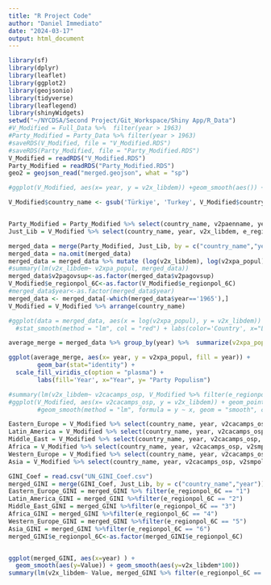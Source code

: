 ```yaml
---
title: "R Project Code"
author: "Daniel Immediato"
date: "2024-03-17"
output: html_document
---
```


```r
library(sf)
library(dplyr)
library(leaflet)
library(ggplot2)
library(geojsonio)
library(tidyverse)
library(leaflegend)
library(shinyWidgets)
setwd("~/NYCDSA/Second Project/Git_Workspace/Shiny App/R_Data")
#V_Modified = Full_Data %>%  filter(year > 1963)
#Party_Modified = Party_Data %>% filter(year > 1963)
#saveRDS(V_Modified, file = "V_Modified.RDS")
#saveRDS(Party_Modified, file = "Party_Modified.RDS")
V_Modified = readRDS("V_Modified.RDS")
Party_Modified = readRDS("Party_Modified.RDS")
geo2 = geojson_read("merged.geojson", what = "sp")
```


```r
#ggplot(V_Modified, aes(x= year, y = v2x_libdem)) +geom_smooth(aes()) + labs(x="Year", y= "Democracy Index")

V_Modified$country_name <- gsub('Türkiye', 'Turkey', V_Modified$country_name)


Party_Modified = Party_Modified %>% select(country_name, v2paenname, year, v2xpa_popul, v2xpa_antiplural, v2pagovsup)
Just_Lib = V_Modified %>% select(country_name, year, v2x_libdem, e_regionpol_6C)

merged_data = merge(Party_Modified, Just_Lib, by = c("country_name","year"))
merged_data = na.omit(merged_data)
merged_data = merged_data %>% mutate (log(v2x_libdem), log(v2xpa_popul), log(v2xpa_antiplural))
#summary(lm(v2x_libdem~ v2xpa_popul, merged_data))
merged_data$v2pagovsup<-as.factor(merged_data$v2pagovsup)
V_Modified$e_regionpol_6C<-as.factor(V_Modified$e_regionpol_6C)
#merged_data$year<-as.factor(merged_data$year)
merged_data <- merged_data[-which(merged_data$year=='1965'),]
V_Modified = V_Modified %>% arrange(country_name)
```

```r

#ggplot(data = merged_data, aes(x = log(v2xpa_popul), y = v2x_libdem))  + geom_point() +
  #stat_smooth(method = "lm", col = "red") + labs(color='Country', x="Level of Populism", y= "Democracy Index")

average_merge = merged_data %>% group_by(year) %>%  summarize(v2xpa_popul = mean(v2xpa_popul), v2xpa_antiplural = mean(v2xpa_antiplural))

ggplot(average_merge, aes(x= year, y = v2xpa_popul, fill = year)) + 
        geom_bar(stat="identity") +
  scale_fill_viridis_c(option = "plasma") + 
        labs(fill='Year', x="Year", y= "Party Populism")
```

```r
#summary(lm(v2x_libdem~ v2cacamps_osp, V_Modified %>% filter(e_regionpol_6C == "6")))
#ggplot(V_Modified, aes(x= v2cacamps_osp, y = v2x_libdem)) + geom_point() +
        #geom_smooth(method = "lm", formula = y ~ x, geom = "smooth", color = "red")

Eastern_Europe = V_Modified %>% select(country_name, year, v2cacamps_osp, v2smpolsoc_osp, e_regionpol_6C) %>% filter(e_regionpol_6C == "1")
Latin_America = V_Modified %>% select(country_name, year, v2cacamps_osp, v2smpolsoc_osp, e_regionpol_6C) %>%filter(e_regionpol_6C == "2")
Middle_East = V_Modified %>% select(country_name, year, v2cacamps_osp, v2smpolsoc_osp, e_regionpol_6C) %>%filter(e_regionpol_6C == "3")
Africa = V_Modified %>% select(country_name, year, v2cacamps_osp, v2smpolsoc_osp, e_regionpol_6C) %>%filter(e_regionpol_6C == "4")
Western_Europe = V_Modified %>% select(country_name, year, v2cacamps_osp, v2smpolsoc_osp, e_regionpol_6C) %>%filter(e_regionpol_6C == "5")
Asia = V_Modified %>% select(country_name, year, v2cacamps_osp, v2smpolsoc_osp, e_regionpol_6C) %>%filter(e_regionpol_6C == "6")


```

```r

GINI_Coef = read.csv("UN_GINI_Coef.csv")
merged_GINI = merge(GINI_Coef, Just_Lib, by = c("country_name","year"))
Eastern_Europe_GINI = merged_GINI %>% filter(e_regionpol_6C == "1")
Latin_America_GINI = merged_GINI %>%filter(e_regionpol_6C == "2")
Middle_East_GINI = merged_GINI %>%filter(e_regionpol_6C == "3")
Africa_GINI = merged_GINI %>%filter(e_regionpol_6C == "4")
Western_Europe_GINI = merged_GINI %>%filter(e_regionpol_6C == "5")
Asia_GINI = merged_GINI %>%filter(e_regionpol_6C == "6")
merged_GINI$e_regionpol_6C<-as.factor(merged_GINI$e_regionpol_6C)


ggplot(merged_GINI, aes(x=year) ) +
  geom_smooth(aes(y=Value)) + geom_smooth(aes(y=v2x_libdem*100))
summary(lm(v2x_libdem~ Value, merged_GINI %>% filter(e_regionpol_6C == "5")))
```